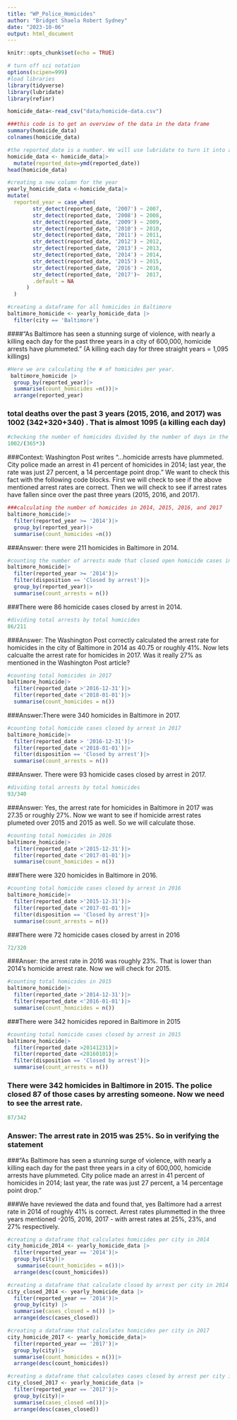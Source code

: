 ```yaml
---
title: "WP_Police_Homicides"
author: "Bridget Shaela Robert Sydney"
date: "2023-10-06"
output: html_document
---
```


```r
knitr::opts_chunk$set(echo = TRUE)
```


```r
# turn off sci notation
options(scipen=999)
#load libraries
library(tidyverse)
library(lubridate)
library(refinr)

```

```r
homicide_data<-read_csv("data/homicide-data.csv")
```
```r
###this code is to get an overview of the data in the data frame
summary(homicide_data)
colnames(homicide_data)
```
```r
#the reported_date is a number. We will use lubridate to turn it into a date. 
homicide_data <- homicide_data|>
  mutate(reported_date=ymd(reported_date))
head(homicide_data)

```
```r
#creating a new column for the year
yearly_homicide_data <-homicide_data|>
mutate(
  reported_year = case_when(
        str_detect(reported_date, '2007') ~ 2007,
        str_detect(reported_date, '2008') ~ 2008,
        str_detect(reported_date, '2009') ~ 2009,
        str_detect(reported_date, '2010') ~ 2010,
        str_detect(reported_date, '2011') ~ 2011,
        str_detect(reported_date, '2012') ~ 2012,
        str_detect(reported_date, '2013') ~ 2013,
        str_detect(reported_date, '2014') ~ 2014,
        str_detect(reported_date, '2015') ~ 2015,
        str_detect(reported_date, '2016') ~ 2016, 
        str_detect(reported_date, '2017')~  2017,
        .default = NA
      )
  )
```

```r
#creating a dataframe for all homicides in Baltimore 
baltimore_homicide <- yearly_homicide_data |>
  filter(city == 'Baltimore')

```


####"As Baltimore has seen a stunning surge of violence, with nearly a killing each day for the past three years in a city of 600,000, homicide arrests have plummeted." (A killing each day for three straight years = 1,095 killings)

```r
#Here we are calculating the # of homicides per year. 
 baltimore_homicide |>
  group_by(reported_year)|>
  summarise(count_homicides =n())|>
  arrange(reported_year)
```
### total deaths over the past 3 years (2015, 2016, and 2017) was 1002 (342+320+340) . That is almost 1095 (a killing each day)

```r
#checking the number of homicides divided by the number of days in the past 3 years. 
1002/(365*3)

```
###Context: Washington Post writes "...homicide arrests have plummeted. City police made an arrest in 41 percent of homicides in 2014; last year, the rate was just 27 percent, a 14 percentage point drop." We want to check this fact with the following code blocks. First we will check to see if the above mentioned arrest rates are correct. Then we will check to see if arrest rates have fallen since over the past three years (2015, 2016, and 2017). 

```r
###calculating the number of homicides in 2014, 2015, 2016, and 2017
baltimore_homicide|>
  filter(reported_year >= '2014')|> 
  group_by(reported_year)|>
  summarise(count_homicides =n())

```
###Answer: there were 211 homicides in Baltimore in 2014. 
```r
#counting the number of arrests made that closed open homicide cases in 2014. 
baltimore_homicide|>
  filter(reported_year >= '2014')|>
  filter(disposition == 'Closed by arrest')|>
  group_by(reported_year)|>
  summarise(count_arrests = n())
```
###There were 86 homicide cases closed by arrest in 2014. 

```r
#dividing total arrests by total homicides
86/211

```
###Answer: The Washington Post correctly calculated the arrest rate for homicides in the city of Baltimore in 2014 as 40.75 or roughly 41%. Now lets calcualte the arrest rate for homicides in 2017. Was it really 27% as mentioned in the Washington Post article? 

```r
#counting total homicides in 2017
baltimore_homicide|>
  filter(reported_date >'2016-12-31')|>
  filter(reported_date <'2018-01-01')|>
  summarise(count_homicides = n())

```

###Answer:There were 340 homicides in Baltimore in 2017. 

```r
#counting total homicide cases closed by arrest in 2017
baltimore_homicide|>
  filter(reported_date > '2016-12-31')|>
  filter(reported_date <'2018-01-01')|>
  filter(disposition == 'Closed by arrest')|>
  summarise(count_arrests = n())
```
###Answer. There were 93 homicide cases closed by arrest in 2017. 

```r
#dividing total arrests by total homicides
93/340
```
###Answer: Yes, the arrest rate for homicides in Baltimore in 2017 was 27.35 or roughly 27%. Now we want to see if homicide arrest rates plumeted over 2015 and 2015 as well. So we will calculate those. 


```r
#counting total homicides in 2016
baltimore_homicide|>
  filter(reported_date >'2015-12-31')|>
  filter(reported_date <'2017-01-01')|>
  summarise(count_homicides = n())
```
###There were 320 homicides in Baltimore in 2016. 

```r
#counting total homicide cases closed by arrest in 2016
baltimore_homicide|>
  filter(reported_date >'2015-12-31')|>
  filter(reported_date <'2017-01-01')|>
  filter(disposition == 'Closed by arrest')|>
  summarise(count_arrests = n())
```
###There were 72 homicide cases closed by arrest in 2016

```r
72/320
```

###Anser: the arrest rate in 2016 was roughly 23%. That is lower than 2014's homicide arrest rate. Now we will check for 2015. 

```r
#counting total homicides in 2015
baltimore_homicide|>
  filter(reported_date >'2014-12-31')|>
  filter(reported_date <'2016-01-01')|>
  summarise(count_homicides = n())
```
###There were 342 homicides repored in Baltimore in 2015

```r
#counting total homicide cases closed by arrest in 2015
baltimore_homicide|>
  filter(reported_date >20141231)|>
  filter(reported_date <20160101)|>
  filter(disposition == 'Closed by arrest')|>
  summarise(count_arrests = n())
```
### There were 342 homicides in Baltimore in 2015. The police closed 87 of those cases by arresting someone. Now we need to see the arrest rate. 
```r
87/342

```
### Answer: The arrest rate in 2015 was 25%. So in verifying the statement 

###"As Baltimore has seen a stunning surge of violence, with nearly a killing each day for the past three years in a city of 600,000, homicide arrests have plummeted. City police made an arrest in 41 percent of homicides in 2014; last year, the rate was just 27 percent, a 14 percentage point drop."

###We have reviewed the data and found that, yes Baltimore had a arrest rate in 2014 of roughly 41% is correct. Arrest rates plummetted in the three years mentioned -2015, 2016, 2017 - with arrest rates at 25%, 23%, and 27% respectively. 

```r
#creating a dataframe that calculates homicides per city in 2014 
city_homicide_2014 <- yearly_homicide_data |>
  filter(reported_year == '2014')|>
  group_by(city)|>
   summarise(count_homicides = n())|>
  arrange(desc(count_homicides))
```

```r
#creating a dataframe that calculate closed by arrest per city in 2014
city_closed_2014 <- yearly_homicide_data |>
  filter(reported_year == '2014')|>
  group_by(city) |>
  summarise(cases_closed = n()) |>
  arrange(desc(cases_closed))
```

```r
#creating a dataframe that calculates homicides per city in 2017
city_homicide_2017 <- yearly_homicide_data|>
  filter(reported_year == '2017')|>
  group_by(city)|>
  summarise(count_homicides = n())|>
  arrange(desc(count_homicides))


```


```r
#creating a dataframe that calculates cases closed by arrest per city in 2017 
city_closed_2017 <- yearly_homicide_data |>
  filter(reported_year == '2017')|>
  group_by(city)|>
  summarise(cases_closed =n())|>
  arrange(desc(cases_closed))
```



